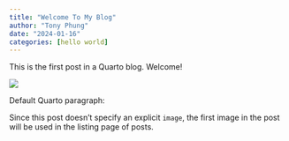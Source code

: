 ```yaml
---
title: "Welcome To My Blog"
author: "Tony Phung"
date: "2024-01-16"
categories: [hello world]
---
```


This is the first post in a Quarto blog. Welcome!

![](thumbnail.jpg)

Default Quarto paragraph:  

Since this post doesn't specify an explicit `image`, the first image in the post will be used in the listing page of posts.

